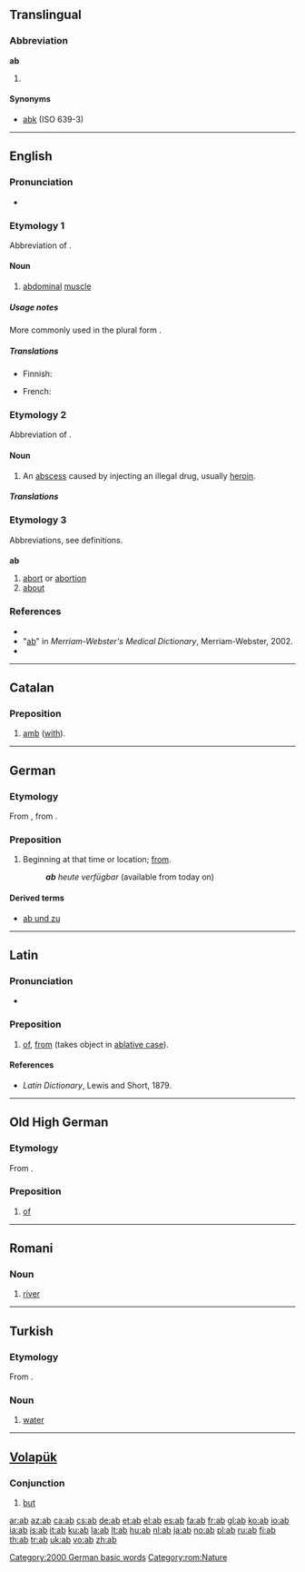 {{also|Appendix:Variations of "ab"}}
==Translingual==

===Abbreviation===
'''ab'''

# {{ISO 639-1|Abkhazian}}

====Synonyms====
* [[abk]] (ISO 639-3)

----

==English==
{{wikipedia}}

===Pronunciation===
* {{IPA|/æb/}}
*: {{rhymes|æb}}

===Etymology 1===
Abbreviation of {{term|abdominal}} {{term|muscles}}.

====Noun====
{{en-noun}}

# {{informal}} [[abdominal]] [[muscle]]

=====Usage notes=====
More commonly used in the plural form {{term|abs}}.

=====Translations=====
{{trans-top|abdominal muscle}}
* Finnish: {{t|fi|vatsalihas}}
{{trans-mid}}
* French: {{t-|fr|abdo}}
{{trans-bottom}}

===Etymology 2===
Abbreviation of {{term|abscess}}.

====Noun====
{{en-noun}}

# {{slang}} An [[abscess]] caused by injecting an illegal drug, usually [[heroin]].

=====Translations=====
{{trans-top|an abscess caused by injecting an illegal drug}}
{{trans-mid}}
{{trans-bottom}}

===Etymology 3===
Abbreviations, see definitions.

===={{abbreviation}}====
'''ab'''

# [[abort]] or [[abortion]]
# [[about]]

===References===
* {{R:American Heritage 2000|ab}}
* "[http://dictionary.reference.com/browse/ab ab]" in ''Merriam-Webster's Medical Dictionary'', Merriam-Webster, 2002.
* {{R:Dictionary.com|ab}}

----

==Catalan==

===Preposition===
{{infl|ca|preposition}}

# {{archaic|lang=ca}} [[amb]] ([[with]]).

----

==German==

===Etymology===
From {{etyl|goh|de}} {{term|ab|lang=goh}}, from {{proto|Germanic|abha|lang=de}}.

===Preposition===
{{infl|de|preposition}}

# Beginning at that time or location; [[from]].
#: '''''ab''' heute verfügbar'' (available from today on)

====Derived terms====
* [[ab und zu]]

[[Category:2000 German basic words]]

----

==Latin==

===Pronunciation===
* {{audio|La-ecc-ab.ogg|audio (ecclesiastical)}}

===Preposition===
{{infl|la|preposition|also|a}}

# [[of]], [[from]] (takes object in [[ablative case]]).

====References====
* ''Latin Dictionary'', Lewis and Short, 1879.

----

==Old High German==

===Etymology===
From {{proto|Germanic|abha|lang=goh}}.

===Preposition===
{{infl|goh|preposition}}

# [[of]]

----

==Romani==

===Noun===
{{rom-noun|ab|m||}}

# [[river]]

[[Category:rom:Nature]]

----

==Turkish==

===Etymology===
From {{etyl|fa|tr}} {{term|sc=fa-Arab|آب|lang=fa}}.

===Noun===
{{infl|tr|noun}}

# [[water]]

----

==[[Volapük]]==

===Conjunction===
{{infl|vo|conjunction}}

# [[but]]

[[ar:ab]]
[[az:ab]]
[[ca:ab]]
[[cs:ab]]
[[de:ab]]
[[et:ab]]
[[el:ab]]
[[es:ab]]
[[fa:ab]]
[[fr:ab]]
[[gl:ab]]
[[ko:ab]]
[[io:ab]]
[[ia:ab]]
[[is:ab]]
[[it:ab]]
[[ku:ab]]
[[la:ab]]
[[lt:ab]]
[[hu:ab]]
[[nl:ab]]
[[ja:ab]]
[[no:ab]]
[[pl:ab]]
[[ru:ab]]
[[fi:ab]]
[[th:ab]]
[[tr:ab]]
[[uk:ab]]
[[vo:ab]]
[[zh:ab]]